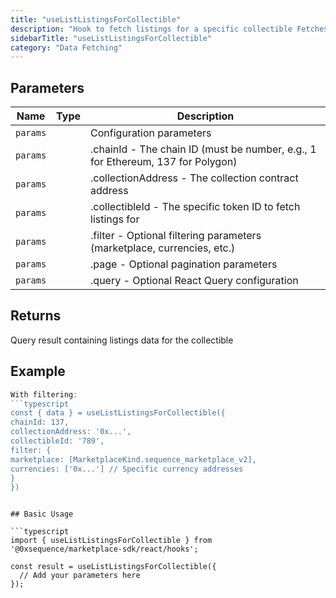 ```yaml
---
title: "useListListingsForCollectible"
description: "Hook to fetch listings for a specific collectible Fetches active listings (sales) for a specific token from the marketplace with support for filtering and pagination."
sidebarTitle: "useListListingsForCollectible"
category: "Data Fetching"
---
```


## Parameters

| Name | Type | Description |
|------|------|-------------|
| `params` |  | Configuration parameters |
| `params` |  | .chainId - The chain ID (must be number, e.g., 1 for Ethereum, 137 for Polygon) |
| `params` |  | .collectionAddress - The collection contract address |
| `params` |  | .collectibleId - The specific token ID to fetch listings for |
| `params` |  | .filter - Optional filtering parameters (marketplace, currencies, etc.) |
| `params` |  | .page - Optional pagination parameters |
| `params` |  | .query - Optional React Query configuration |

## Returns

Query result containing listings data for the collectible

## Example

```typescript
With filtering:
```typescript
const { data } = useListListingsForCollectible({
chainId: 137,
collectionAddress: '0x...',
collectibleId: '789',
filter: {
marketplace: [MarketplaceKind.sequence_marketplace_v2],
currencies: ['0x...'] // Specific currency addresses
}
})
```
```

## Basic Usage

```typescript
import { useListListingsForCollectible } from '@0xsequence/marketplace-sdk/react/hooks';

const result = useListListingsForCollectible({
  // Add your parameters here
});
```

